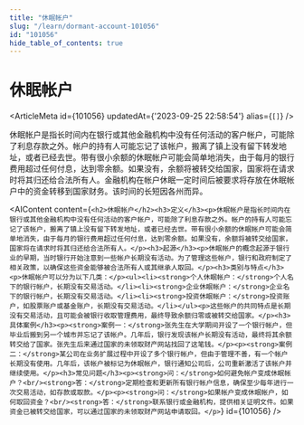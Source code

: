 ```yaml
---
title: "休眠帐户"
slug: "/learn/dormant-account-101056"
id: "101056"
hide_table_of_contents: true
---
```



# 休眠帐户

<ArticleMeta id={101056} updatedAt={'2023-09-25 22:58:54'} alias={`[]`} />
<div className='border-solid border-b border-t-0 my-4 border-[var(--ifm-color-gray-300)]' />

休眠帐户是指长时间内在银行或其他金融机构中没有任何活动的客户帐户，可能除了利息存款之外。帐户的持有人可能忘记了该帐户，搬离了镇上没有留下转发地址，或者已经去世。带有很小余额的休眠帐户可能会简单地消失，由于每月的银行费用超过任何付息，达到零余额。如果没有，余额将被转交给国家，国家将在请求时将其归还给合法所有人。金融机构在帐户休眠一定时间后被要求将存放在休眠帐户中的资金转移到国家财务。该时间的长短因各州而异。

<AIContent content={`<h2>休眠帐户</h2><h3>定义</h3><p>休眠帐户是指长时间内在银行或其他金融机构中没有任何活动的客户帐户，可能除了利息存款之外。帐户的持有人可能忘记了该帐户，搬离了镇上没有留下转发地址，或者已经去世。带有很小余额的休眠帐户可能会简单地消失，由于每月的银行费用超过任何付息，达到零余额。如果没有，余额将被转交给国家，国家将在请求时将其归还给合法所有人。</p><h3>起源</h3><p>休眠帐户的概念起源于银行业的早期，当时银行开始注意到一些帐户长期没有活动。为了管理这些帐户，银行和政府制定了相关政策，以确保这些资金能够被合法所有人或其继承人取回。</p><h3>类别与特点</h3><p>休眠帐户可以分为以下几类：</p><ul><li><strong>个人休眠帐户：</strong>个人名下的银行帐户，长期没有交易活动。</li><li><strong>企业休眠帐户：</strong>企业名下的银行帐户，长期没有交易活动。</li><li><strong>投资休眠帐户：</strong>投资账户，如股票账户或基金账户，长期没有交易活动。</li></ul><p>这些帐户的共同特点是长期没有交易活动，且可能会被银行收取管理费用，最终导致余额归零或被转交给国家。</p><h3>具体案例</h3><p><strong>案例一：</strong>张先生在大学期间开设了一个银行帐户，但毕业后搬到另一个城市并忘记了该帐户。几年后，银行发现该帐户长期没有活动，最终将其余额转交给了国家。张先生后来通过国家的未领取财产网站找回了这笔钱。</p><p><strong>案例二：</strong>某公司在业务扩展过程中开设了多个银行帐户，但由于管理不善，有一个帐户长期没有使用。几年后，该帐户被标记为休眠帐户，银行通知公司后，公司重新激活了该帐户并继续使用。</p><h3>常见问题</h3><p><strong>问：</strong>如何避免帐户变成休眠帐户？<br/><strong>答：</strong>定期检查和更新所有银行帐户信息，确保至少每年进行一次交易活动，如存款或取款。</p><p><strong>问：</strong>如果帐户变成休眠帐户，如何取回资金？<br/><strong>答：</strong>联系银行或金融机构，提供相关证明文件。如果资金已被转交给国家，可以通过国家的未领取财产网站申请取回。</p>`} id={101056} />
